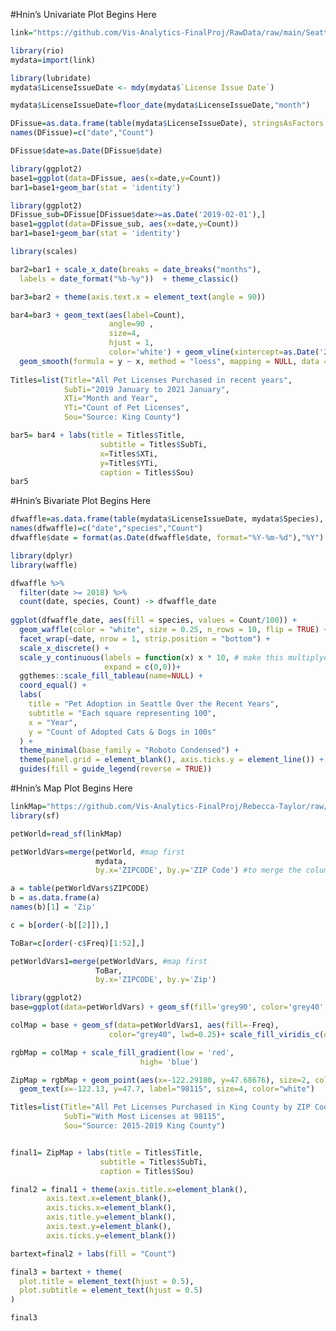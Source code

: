 #Hnin's Univariate Plot Begins Here

```r
link="https://github.com/Vis-Analytics-FinalProj/RawData/raw/main/Seattle_Pet_Licenses%20CLEANED.xlsx"

library(rio)
mydata=import(link)

library(lubridate)
mydata$LicenseIssueDate <- mdy(mydata$`License Issue Date`)

mydata$LicenseIssueDate=floor_date(mydata$LicenseIssueDate,"month")

DFissue=as.data.frame(table(mydata$LicenseIssueDate), stringsAsFactors =FALSE)
names(DFissue)=c("date","Count")

DFissue$date=as.Date(DFissue$date)

library(ggplot2)
base1=ggplot(data=DFissue, aes(x=date,y=Count))
bar1=base1+geom_bar(stat = 'identity')

library(ggplot2)
DFissue_sub=DFissue[DFissue$date>=as.Date('2019-02-01'),]
base1=ggplot(data=DFissue_sub, aes(x=date,y=Count))
bar1=base1+geom_bar(stat = 'identity')

library(scales)

bar2=bar1 + scale_x_date(breaks = date_breaks("months"),
  labels = date_format("%b-%y"))  + theme_classic()

bar3=bar2 + theme(axis.text.x = element_text(angle = 90)) 

bar4=bar3 + geom_text(aes(label=Count),
                      angle=90 ,
                      size=4,
                      hjust = 1,
                      color='white') + geom_vline(xintercept=as.Date('2020-03-23'), col="red") + geom_text(aes(x=as.Date('2020-03-23'), label="Lockdown 3/23/'20", y=2800), color="red", angle=0, size=3) +
  geom_smooth(formula = y ~ x, method = "loess", mapping = NULL, data = NULL, stat = "smooth", position = "identity",color = "red", fill = "yellow") 
                
Titles=list(Title="All Pet Licenses Purchased in recent years",
            SubTi="2019 January to 2021 January",
            XTi="Month and Year",
            YTi="Count of Pet Licenses",
            Sou="Source: King County")

bar5= bar4 + labs(title = Titles$Title,
                    subtitle = Titles$SubTi,
                    x=Titles$XTi,
                    y=Titles$YTi,
                    caption = Titles$Sou)
bar5

```
#Hnin's Bivariate Plot Begins Here
```r

dfwaffle=as.data.frame(table(mydata$LicenseIssueDate, mydata$Species), stringsAsFactors =FALSE)
names(dfwaffle)=c("date","species","Count")
dfwaffle$date = format(as.Date(dfwaffle$date, format="%Y-%m-%d"),"%Y")

library(dplyr)
library(waffle)

dfwaffle %>% 
  filter(date >= 2018) %>% 
  count(date, species, Count) -> dfwaffle_date
  
ggplot(dfwaffle_date, aes(fill = species, values = Count/100)) +
  geom_waffle(color = "white", size = 0.25, n_rows = 10, flip = TRUE) +
  facet_wrap(~date, nrow = 1, strip.position = "bottom") +
  scale_x_discrete() + 
  scale_y_continuous(labels = function(x) x * 10, # make this multiplyer the same as n_rows
                     expand = c(0,0))+
  ggthemes::scale_fill_tableau(name=NULL) +
  coord_equal() +
  labs(
    title = "Pet Adoption in Seattle Over the Recent Years",
    subtitle = "Each square representing 100",
    x = "Year",
    y = "Count of Adopted Cats & Dogs in 100s"
  ) +
  theme_minimal(base_family = "Roboto Condensed") +
  theme(panel.grid = element_blank(), axis.ticks.y = element_line()) +
  guides(fill = guide_legend(reverse = TRUE))

```

#Hnin's Map Plot Begins Here
```r
linkMap="https://github.com/Vis-Analytics-FinalProj/Rebecca-Taylor/raw/main/Zipcodes_for_King_County_and_Surrounding_Area___zipcode_area%20(1).json"
library(sf)

petWorld=read_sf(linkMap)

petWorldVars=merge(petWorld, #map first
                   mydata, 
                   by.x='ZIPCODE', by.y='ZIP Code') #to merge the column 

a = table(petWorldVars$ZIPCODE)
b = as.data.frame(a)
names(b)[1] = 'Zip'

c = b[order(-b[[2]]),]

ToBar=c[order(-c$Freq)[1:52],]

petWorldVars1=merge(petWorldVars, #map first
                   ToBar, 
                   by.x='ZIPCODE', by.y='Zip')

library(ggplot2)
base=ggplot(data=petWorldVars) + geom_sf(fill='grey90', color='grey40', lwd=0.5) + theme_classic()

colMap = base + geom_sf(data=petWorldVars1, aes(fill=-Freq), 
                      color="grey40", lwd=0.25)+ scale_fill_viridis_c(option = "magma",begin = 0.1)

rgbMap = colMap + scale_fill_gradient(low = 'red',
                             high= 'blue') 

ZipMap = rgbMap + geom_point(aes(x=-122.29180, y=47.68676), size=2, color="white") +
  geom_text(x=-122.13, y=47.7, label="98115", size=4, color="white")

Titles=list(Title="All Pet Licenses Purchased in King County by ZIP Code",
            SubTi="With Most Licenses at 98115",
            Sou="Source: 2015-2019 King County")


final1= ZipMap + labs(title = Titles$Title,
                    subtitle = Titles$SubTi,
                    caption = Titles$Sou)

final2 = final1 + theme(axis.title.x=element_blank(),
        axis.text.x=element_blank(),
        axis.ticks.x=element_blank(),
        axis.title.y=element_blank(),
        axis.text.y=element_blank(),
        axis.ticks.y=element_blank())

bartext=final2 + labs(fill = "Count")

final3 = bartext + theme(
  plot.title = element_text(hjust = 0.5),
  plot.subtitle = element_text(hjust = 0.5)
)

final3
```


